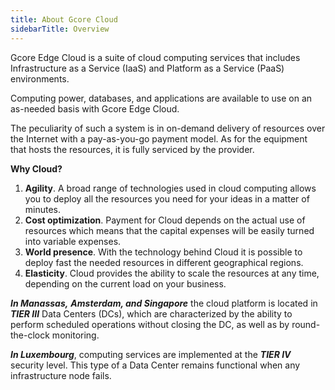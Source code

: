 ---
title: About Gcore Cloud
sidebarTitle: Overview
---

Gcore Edge Cloud is a suite of cloud computing services that includes Infrastructure as a Service (IaaS) and Platform as a Service (PaaS) environments. 

Computing power, databases, and applications are available to use on an as-needed basis with Gcore Edge Cloud. 

The peculiarity of such a system is in on-demand delivery of resources over the Internet with a pay-as-you-go payment model. As for the equipment that hosts the resources, it is fully serviced by the provider. 

**Why Cloud?**

  1. **Agility**. A broad range of technologies used in cloud computing allows you to deploy all the resources you need for your ideas in a matter of minutes. 
  2. **Cost optimization**. Payment for Cloud depends on the actual use of resources which means that the capital expenses will be easily turned into variable expenses. 
  3. **World presence**. With the technology behind Cloud it is possible to deploy fast the needed resources in different geographical regions. 
  4. **Elasticity**. Cloud provides the ability to scale the resources at any time, depending on the current load on your business.



_**In Manassas,**_ _**Amsterdam, and Singapore**_ the cloud platform is located in **_TIER III_** Data Centers (DCs), which are characterized by the ability to perform scheduled operations without closing the DC, as well as by round-the-clock monitoring. 

**_In Luxembourg_**, computing services are implemented at the **_TIER IV_** security level. This type of a Data Center remains functional when any infrastructure node fails.